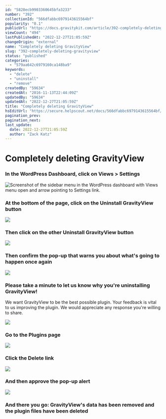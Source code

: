 ```yaml
---
id: "5828ecb9903360645bfa3233"
number: "392"
collectionId: "566dfabbc6979143615564bf"
popularity: "0.1"
publicUrl: "https://docs.gravitykit.com/article/392-completely-deleting-gravityview"
viewCount: "494"
lastPublishedAt: "2022-12-27T21:05:59Z"
changeOrigin: "external"
name: "Completely deleting GravityView"
slug: "392-completely-deleting-gravityview"
status: "published"
categories: 
  - "579aa642c6979160ca148ba9"
keywords: 
  - "delete"
  - "uninstall"
  - "remove"
createdBy: "59634"
createdAt: "2016-11-13T22:44:09Z"
updatedBy: "59634"
updatedAt: "2022-12-27T21:05:59Z"
title: "Completely deleting GravityView"
hsEditUrl: "https://secure.helpscout.net/docs/566dfabbc6979143615564bf/article/5828ecb9903360645bfa3233"
pagination_prev: 
pagination_next: 
last_update:
  date: 2022-12-27T21:05:59Z
  author: "Zack Katz"
---
```


# Completely deleting GravityView



### In the WordPress Dashboard, click on Views &gt; Settings

![Screenshot of the sidebar menu in the WordPress dashboard with Views menu open and arrow pointing to Settings link.](https://i.gravitykit.com/muHKkO+)

### At the bottom of the page, click on the Uninstall GravityView button

![](https://i.gravitykit.com/4TN9WP+)

### Then click on the other Uninstall GravityView button

![](https://i.gravitykit.com/YTH9io+)

### Then confirm the pop-up that warns you about what's going to happen once again

![](https://www.gravitykit.com/wp-content/uploads/2018/01/then-confirm-the-pop-up-that-warns-you-about-what-s-going-to-happen-once-again.png?1479076973)

### Please take a minute to let us know why you're uninstalling GravityView!

We want GravityView to be the best possible plugin. Your feedback is vital to us improving the plugin. We would appreciate any response you're willing to share.

![](https://www.gravitykit.com/wp-content/uploads/2018/01/please-take-a-minute-to-let-us-know-why-you-re-uninstalling-gravityview-.png?1479076976)

### Go to the Plugins page

![](https://www.gravitykit.com/wp-content/uploads/2018/01/go-to-the-plugins-page.png?1479076976)

### Click the Delete link

![](https://www.gravitykit.com/wp-content/uploads/2018/01/click-the-delete-link.png?1479076977)

### And then approve the pop-up alert

![](https://www.gravitykit.com/wp-content/uploads/2018/01/and-then-approve-the-pop-up-alert.png?1479076978)

### And there you go: GravityView's data has been removed and the plugin files have been deleted

